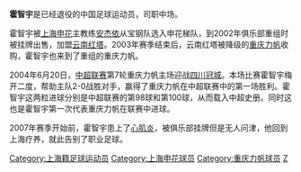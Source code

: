 {{Football player infobox
| playername = 霍智宇
| image    = 
| fullname = 霍智宇
| englishfullname = Huo Zhiyu
| nickname =
| dateofbirth = {{birth date and age|1978|5|2}}
| height = {{height|m=1.77}}
| countryofbirth = {{CHN}}
| cityofbirth = [[上海|上海]]
| currentclub  = 退役
| position =  中场
| youthyears = ?-1997年<br/>1997-1998年
| youthclubs = [[上海宝钢足球俱乐部|上海宝钢]]<br/>[[上海申花|上海申花]]
| years = 1999-2001年<br>2002-2003年<br>2004-2006年
| clubs = [[上海申花|上海申花]]<br>[[云南红塔|云南红塔]]<br>[[重庆力帆|重庆力帆]]
| caps(goals)= 38{{0}}(1)
}}
'''霍智宇'''{{BD|1978年|5月2日|||H}}是已经退役的中国足球运动员，司职中场。

霍智宇被[[上海申花|上海申花]]主教练[[安杰依|安杰依]]从宝钢队选入申花梯队，到2002年俱乐部重组时被挂牌出售，加盟[[云南红塔|云南红塔]]。2003年赛季结束后，云南红塔被降级的[[重庆力帆|重庆力帆]]收购，霍智宇也来到了重组的重庆力帆。

2004年6月20日，[[中超联赛|中超联赛]]第7轮重庆力帆主场迎战[[四川冠城|四川冠城]]。本场比赛霍智宇梅开二度，帮助主队2-0战胜对手，赢得了重庆力帆在中超联赛中的第一场胜利。霍智宇这两粒进球分别是中超联赛的第98球和第100球，从而载入中超史册。同时这也是霍智宇第一次代表重庆力帆在联赛中进球。

2007年赛季开始前，霍智宇患上了[[心肌炎|心肌炎]]，被俱乐部挂牌但是无人问津，他回到上海疗养，就此告别了职业足球。

{{DEFAULTSORT:HUO Zhiyu}}
[[Category:上海籍足球运动员|Category:上海籍足球运动员]]
[[Category:上海申花球员|Category:上海申花球员]]
[[Category:重庆力帆球员|Category:重庆力帆球员]]
[[Category:霍姓|Z]]